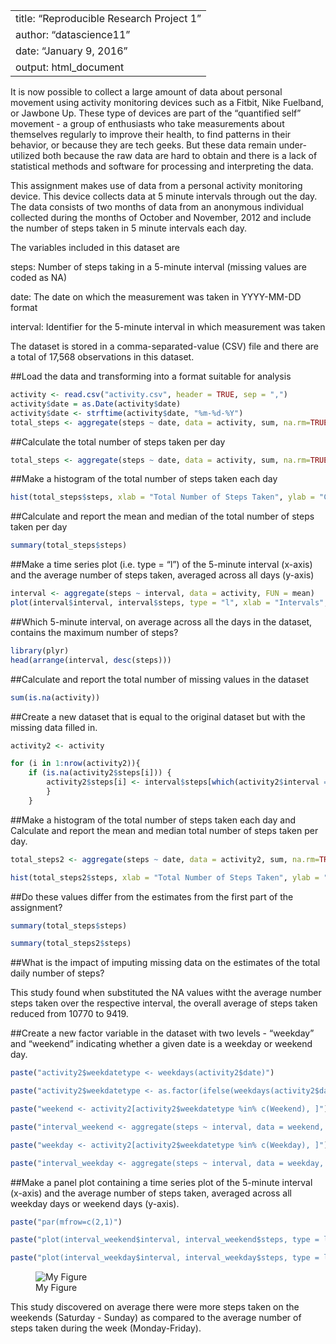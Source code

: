 
---
title: "Reproducible Research Project 1"
author: "datascience11"
date: "January 9, 2016"
output: html_document
---

It is now possible to collect a large amount of data about personal movement using activity monitoring devices such as a Fitbit, Nike Fuelband, or Jawbone Up. These type of devices are part of the "quantified self" movement - a group of enthusiasts who take measurements about themselves regularly to improve their health, to find patterns in their behavior, or because they are tech geeks. But these data remain under-utilized both because the raw data are hard to obtain and there is a lack of statistical methods and software for processing and interpreting the data.

This assignment makes use of data from a personal activity monitoring device. This device collects data at 5 minute intervals through out the day. The data consists of two months of data from an anonymous individual collected during the months of October and November, 2012 and include the number of steps taken in 5 minute intervals each day.

The variables included in this dataset are
    
steps: Number of steps taking in a 5-minute interval (missing values are coded as NA)

date: The date on which the measurement was taken in YYYY-MM-DD format

interval: Identifier for the 5-minute interval in which measurement was taken

The dataset is stored in a comma-separated-value (CSV) file and there are a total of 17,568 observations in this dataset.

##Load the data and transforming into a format suitable for analysis

```r
activity <- read.csv("activity.csv", header = TRUE, sep = ",")
activity$date = as.Date(activity$date)
activity$date <- strftime(activity$date, "%m-%d-%Y")
total_steps <- aggregate(steps ~ date, data = activity, sum, na.rm=TRUE)

```

##Calculate the total number of steps taken per day

```r
total_steps <- aggregate(steps ~ date, data = activity, sum, na.rm=TRUE)
```

##Make a histogram of the total number of steps taken each day

```r
hist(total_steps$steps, xlab = "Total Number of Steps Taken", ylab = "Count", main = "Total Number Steps Taken by Date", ylim = c(0,30))
```

##Calculate and report the mean and median of the total number of steps taken per day

```r
summary(total_steps$steps)
```

##Make a time series plot (i.e. type = "l") of the 5-minute interval (x-axis) and the average number of steps taken, averaged across all days (y-axis)

```r
interval <- aggregate(steps ~ interval, data = activity, FUN = mean)
plot(interval$interval, interval$steps, type = "l", xlab = "Intervals", ylab = "Number of Steps", main = "Total Number of Steps by Intervals")
```

##Which 5-minute interval, on average across all the days in the dataset, contains the maximum number of steps?

```r
library(plyr)
head(arrange(interval, desc(steps)))
```

##Calculate and report the total number of missing values in the dataset

```r
sum(is.na(activity))
```

##Create a new dataset that is equal to the original dataset but with the missing data filled in.

```r
activity2 <- activity

for (i in 1:nrow(activity2)){
    if (is.na(activity2$steps[i])) {
        activity2$steps[i] <- interval$steps[which(activity2$interval == interval$interval)] 
        }
    }
```


##Make a histogram of the total number of steps taken each day and Calculate and report the mean and median total number of steps taken per day.  

```r
total_steps2 <- aggregate(steps ~ date, data = activity2, sum, na.rm=TRUE)

hist(total_steps2$steps, xlab = "Total Number of Steps Taken", ylab = "Count", main = "Total Number Steps Taken by Date", ylim = c(0,30))
```

##Do these values differ from the estimates from the first part of the assignment?

```r
summary(total_steps$steps)

```

```r
summary(total_steps2$steps)

```

##What is the impact of imputing missing data on the estimates of the total daily number of steps?

This study found when substituted the NA values witht the average number steps taken over the respective interval, the overall average of steps taken reduced from 10770 to 9419.

##Create a new factor variable in the dataset with two levels - "weekday" and "weekend" indicating whether a given date is a weekday or weekend day.

```r
paste("activity2$weekdatetype <- weekdays(activity2$date)")

paste("activity2$weekdatetype <- as.factor(ifelse(weekdays(activity2$date) %in% c(Saturday, Sunday), Weekend, Weekday))")

paste("weekend <- activity2[activity2$weekdatetype %in% c(Weekend), ]")

paste("interval_weekend <- aggregate(steps ~ interval, data = weekend, FUN = mean)")

paste("weekday <- activity2[activity2$weekdatetype %in% c(Weekday), ]")

paste("interval_weekday <- aggregate(steps ~ interval, data = weekday, FUN = mean)")

```


##Make a panel plot containing a time series plot of the 5-minute interval (x-axis) and the average number of steps taken, averaged across all weekday days or weekend days (y-axis).

```r
paste("par(mfrow=c(2,1)")

paste("plot(interval_weekend$interval, interval_weekend$steps, type = l, xlab = Interval, ylab = Average Number of Steps, col = red, main = Weekend)")

paste("plot(interval_weekday$interval, interval_weekday$steps, type = l, xlab = Interval, ylab = Average Number of Steps, col = red, main = Weekday)")

```

![My Figure](weekdays_comp.png)

This study discovered on average there were more steps taken on the weekends (Saturday - Sunday) as compared to the average number of steps taken during the week (Monday-Friday).
